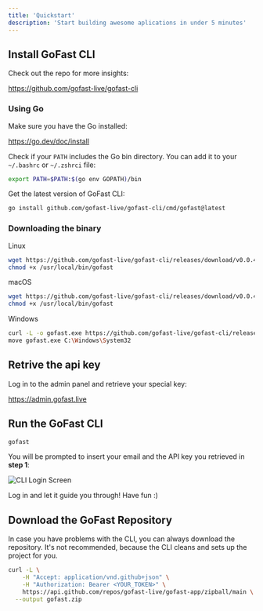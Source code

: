 ```yaml
---
title: 'Quickstart'
description: 'Start building awesome aplications in under 5 minutes'
---
```


## Install GoFast CLI

Check out the repo for more insights:

https://github.com/gofast-live/gofast-cli

### Using Go

Make sure you have the Go installed:

https://go.dev/doc/install

Check if your `PATH` includes the Go bin directory. You can add it to your `~/.bashrc` or `~/.zshrci` file:

```bash
export PATH=$PATH:$(go env GOPATH)/bin
```

Get the latest version of GoFast CLI:

```bash
go install github.com/gofast-live/gofast-cli/cmd/gofast@latest
```

### Downloading the binary

 Linux

```bash
wget https://github.com/gofast-live/gofast-cli/releases/download/v0.0.4/gofast-linux-amd64 -O /usr/local/bin/gofast
chmod +x /usr/local/bin/gofast
```

macOS

```bash
wget https://github.com/gofast-live/gofast-cli/releases/download/v0.0.4/gofast-darwin-amd64 -O /usr/local/bin/gofast
chmod +x /usr/local/bin/gofast
```

Windows

```bash
curl -L -o gofast.exe https://github.com/gofast-live/gofast-cli/releases/download/v0.0.4/gofast-windows-amd64.exe
move gofast.exe C:\Windows\System32
```

## Retrive the api key

Log in to the admin panel and retrieve your special key:

https://admin.gofast.live

## Run the GoFast CLI

```bash
gofast
```

You will be prompted to insert your email and the API key you retrieved in **step 1**:

![CLI Login Screen](/images/login.jpg)

Log in and let it guide you through! Have fun :)

## Download the GoFast Repository

In case you have problems with the CLI, you can always download the repository. It's not recommended, because the CLI cleans and sets up the project for you.

```bash
curl -L \
    -H "Accept: application/vnd.github+json" \
    -H "Authorization: Bearer <YOUR_TOKEN>" \
    https://api.github.com/repos/gofast-live/gofast-app/zipball/main \
  --output gofast.zip
```

